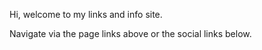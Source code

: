 
Hi, welcome to my links and info site.

Navigate via the page links above or the social links below.

